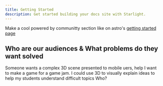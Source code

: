 ```yaml
---
title: Getting Started
description: Get started building your docs site with Starlight.
---
```



Make a cool powered by communitty section like on astro's [getting started page](https://docs.astro.build/en/getting-started/)

## Who are our audiences & What problems do they want solved

<CardGrid stagger>
  <Card
    title="Web designers"
    icon="pencil"
  >
    Someone wants a complex 3D scene presented to mobile uers, help
  </Card>
  <Card
    title="Game Devs"
    icon="add-document"
  >
    I want to make a game for a game jam.
  </Card>
  <Card
    title="Educational content creators"
    icon="setting"
  >
    I could use 3D to visually explain ideas to help my students understand difficult topics
  </Card>
  <Card
    title="Other?"
    icon="open-book"
  >
    Who?
  </Card>
</CardGrid>
